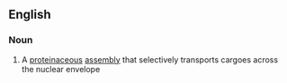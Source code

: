 ==English==

===Noun===
{{en-noun|sg=[[nuclear]] [[pore]] [[complex]]|es}}

#{{biology}} A [[proteinaceous]] [[assembly]] that selectively transports cargoes across the nuclear envelope